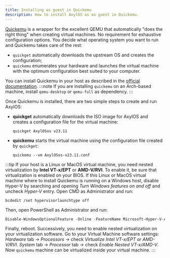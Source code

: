 ```yaml
---
title: Installing as guest in Quickemu
description: How to install AxylOS as as guest in Quickemu.
---
```


[Quickemu](https://github.com/quickemu-project/quickemu) is a wrapper for the excellent QEMU that automatically "does the right thing" when creating virtual machines. No requirement for exhaustive configuration options. You decide what operating system you want to run and Quickemu takes care of the rest:
* `quickget` automatically downloads the upstream OS and creates the configuration;
* `quickemu` enumerates your hardware and launches the virtual machine with the optimum configuration best suited to your computer.

You can install Quickemu in your host as described in the [official documentation](https://github.com/quickemu-project/quickemu/wiki/01-Installation).
:::note
If you are installing `quickemu` on an Arch-based machine, install `qemu-desktop` or `qemu-full` as dependency.
:::

Once Quickemu is installed, there are two simple steps to create and run AxylOS:
* **quickget** automatically downloads the ISO image for AxylOS and creates a configuration file for the virtual machine:
  ```shell
  quickget AxylOSos v23.11
  ```
* **quickemu** starts the virtual machine using the configuration file created by `quickget`:
  ```shell
  quickemu --vm AxylOSos-v23.11.conf
  ```
:::tip
If your host is a Linux or MacOS virtual machine, you need nested virtualization by **Intel VT-x/EPT** or **AMD-V/RVI**. To enable it, be sure that virtualization is enabled on your BIOS. If this Linux or MacOS virtual machine where to install Quickemu is running on a Windows host, disable Hyper-V by searching and opening *Turn Windows features on and off* and uncheck *Hyper-V* entry. Open CMD as Administrator and run:
```shell
bcdedit /set hypervisorlaunchtype off
```
Then, open PowerShell as Administrator and run:
```powershell
Disable-WindowsOptionalFeature -Online -FeatureName Microsoft-Hyper-V-All
```
Finally, reboot.
Successively, you need to enable nested virtualization on your virtualization software. Go to your Virtual Machine software settings:
<Tabs>
<TabItem label="VMware Workstation">
*Hardware* tab -> *Processors* -> check *Virtualize Intel VT-x/EPT or AMD-V/RVI*.
</TabItem>
<TabItem label="Oracle VirtualBox">
*System* tab -> *Processor* tab -> check *Enable Nested VT-x/AMD-V*.
</TabItem>
</Tabs>
Now `quickemu` machine can be virtualized inside your virtual machine.
:::
<ImageComponent />

